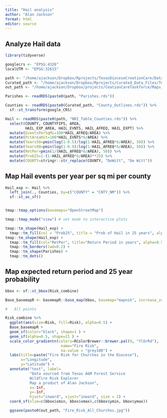 ```yaml
---
title: "Hail analysis"
author: "Alan Jackson"
format: html
editor: source
---
```


## Analyze Hail data

```r

library(tidyverse)

googlecrs <- "EPSG:4326"
localUTM <- "EPSG:32615"

path <- "/home/ajackson/Dropbox/Rprojects/TexasDioceseCreationCare/Data/"
Curated_path <- "/home/ajackson/Dropbox/Rprojects/Curated_Data_Files/Texas_Counties/"
out_path <- "/home/ajackson/Dropbox/projects/CeationCareTaskforce/Maps_and_tables/Hail/"

Parishes <- readRDS(paste0(path, "Parishes.rds"))

Counties <- readRDS(paste0(Curated_path, "County_Outlines.rds")) %>% 
  sf::st_transform(google_CRS)

Hail <- readRDS(paste0(path, "NRI_Table_Counties.rds")) %>% 
  select(COUNTY, COUNTYFIPS, AREA, 
         HAIL_EXP_AREA, HAIL_EVNTS, HAIL_AFREQ, HAIL_EXPT) %>% 
  mutate(EventsPerSqMi=100*HAIL_AFREQ/AREA) %>% 
  mutate(PctAreaHit=100*HAIL_EVNTS*6/AREA) %>% 
  mutate(Years50=pmin(log(1-0.5)/log(1-HAIL_AFREQ*6/AREA), 50)) %>% 
  mutate(Years90=pmin(log(1-0.9)/log(1-HAIL_AFREQ*6/AREA), 50)) %>% 
  mutate(RetPer=pmin(1/(HAIL_AFREQ*6/AREA), 50)) %>% 
  mutate(Prob25=1-(1-HAIL_AFREQ*6/AREA)**25) %>% 
  mutate(COUNTY=stringr::str_replace(COUNTY, "DeWitt", "De Witt"))

```

##        Map Hail events per year per sq mi per county

```r

Hail_exp <- Hail %>% 
  left_join(., Counties, by=c("COUNTY" = "CNTY_NM")) %>%  
  sf::st_as_sf()


tmap::tmap_options(basemaps="OpenStreetMap")

tmap::tmap_mode("view") # set mode to interactive plots

tmap::tm_shape(Hail_exp) + 
  tmap::tm_fill(col = "Prob25", title = "Prob of Hail in 25 years", alpha=0.5, style="pretty")+
tmap::tm_shape(Hail_exp) + 
  tmap::tm_fill(col="RetPer", title="Return Period in years", alpha=0.5, style="pretty") +
  tmap::tm_borders(lwd=0.2) +
  tmap::tm_shape(Parishes) + 
  tmap::tm_dots()


```

##    Map expected return period and 25 year probability

```r

bbox <- sf::st_bbox(Risk_combine)

Base_basemapR <- basemapR::base_map(bbox, basemap="mapnik", increase_zoom=2)

#   All points

Risk_combine %>% 
  ggplot(aes(size=Risk, fill=Risk), alpha=0.5) +
  Base_basemapR +
  geom_sf(color="black", shape=1 ) +
  geom_sf(alpha=0.5, shape=21 ) +
  scale_color_gradientn(colors=RColorBrewer::brewer.pal(9, "YlOrRd"),
                         name="Fire Risk",
                         na.value = "grey100") +
  labs(title=paste("Fire Risk for Churches in the Diocese"),
       x="Longitude",
       y="Latitude") +
  annotate("text", label=
           "Data sourced from Texas A&M Forest Service 
           Wildfire Risk Explorer
           Map a product of Alan Jackson", 
           x=-Inf, 
           y=-Inf,
           hjust="inward", vjust="inward", size = 2) +
  coord_sf(xlim=c(bbox$xmin, bbox$xmax),c(bbox$ymin, bbox$ymax))

  ggsave(paste0(out_path, "Fire_Risk_All_Churches.jpg"))
  


```







